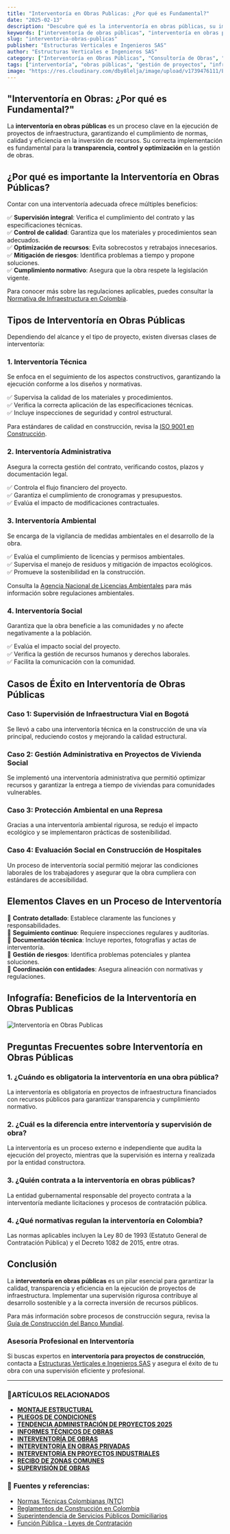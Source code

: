 ```yaml
---
title: "Interventoría en Obras Publicas: ¿Por qué es Fundamental?"
date: "2025-02-13"
description: "Descubre qué es la interventoría en obras públicas, su importancia en la supervisión de proyectos y las mejores prácticas para una gestión eficiente."
keywords: ["interventoría de obras públicas", "interventoría en obras públicas en Colombia", "supervisión de obras", "control de calidad en construcción", "gestión de proyectos", "auditoría de obras", "interventoría en infraestructura", "interventoría en Colombia", "interventoría en Bogotá", "interventoría en Ibagué", "interventoría en Girardot", "interventoría en Cundinamarca", "normas de interventoría en Colombia", "contratos de interventoría", "supervisión técnica de obras públicas", "interventoría en construcción de carreteras", "¿cómo contratar una interventoría en obras públicas?"]
slug: "interventoria-obras-publicas"
publisher: "Estructuras Verticales e Ingenieros SAS"
author: "Estructuras Verticales e Ingenieros SAS"
category: ["Interventoría en Obras Públicas", "Consultoría de Obras", "Diseño Estructural", "Montaje Estructural", "Gestión de Proyectos de Infraestructura", "Supervisión Técnica de Obras", "Control de Calidad en Construcción", "Sostenibilidad en Obras Públicas", "Interventoría Ambiental y Social", "Regulaciones y Normativas de Construcción", "Auditoría de Proyectos Públicos"]
tags: ["interventoría", "obras públicas", "gestión de proyectos", "infraestructura", "supervisión", "consultoría de obras", "diseño estructural", "montaje estructural", "control de calidad", "sostenibilidad", "interventoría ambiental", "normativas de construcción", "auditoría de proyectos"]
image: "https://res.cloudinary.com/dby8lelja/image/upload/v1739476111/Estructuras%20Verticales%20e%20Ingenieros%20SAS/Imagenes%20Blog/interventoria_de_obras_publicas_e7vtlq.webp"
---
```


## "Interventoría en Obras: ¿Por qué es Fundamental?"

La **interventoría en obras públicas** es un proceso clave en la ejecución de proyectos de infraestructura, garantizando el cumplimiento de normas, calidad y eficiencia en la inversión de recursos. Su correcta implementación es fundamental para la **transparencia, control y optimización** en la gestión de obras.

## ¿Por qué es importante la Interventoría en Obras Públicas?

Contar con una interventoría adecuada ofrece múltiples beneficios:

✅ **Supervisión integral**: Verifica el cumplimiento del contrato y las especificaciones técnicas.  
✅ **Control de calidad**: Garantiza que los materiales y procedimientos sean adecuados.  
✅ **Optimización de recursos**: Evita sobrecostos y retrabajos innecesarios.  
✅ **Mitigación de riesgos**: Identifica problemas a tiempo y propone soluciones.  
✅ **Cumplimiento normativo**: Asegura que la obra respete la legislación vigente.  

Para conocer más sobre las regulaciones aplicables, puedes consultar la [Normativa de Infraestructura en Colombia](https://www.mintransporte.gov.co/).

## Tipos de Interventoría en Obras Públicas

Dependiendo del alcance y el tipo de proyecto, existen diversas clases de interventoría:

### 1. Interventoría Técnica

Se enfoca en el seguimiento de los aspectos constructivos, garantizando la ejecución conforme a los diseños y normativas.

✅ Supervisa la calidad de los materiales y procedimientos.  
✅ Verifica la correcta aplicación de las especificaciones técnicas.  
✅ Incluye inspecciones de seguridad y control estructural.  

Para estándares de calidad en construcción, revisa la [ISO 9001 en Construcción](https://www.iso.org/standard/62085.html).

### 2. Interventoría Administrativa

Asegura la correcta gestión del contrato, verificando costos, plazos y documentación legal.

✅ Controla el flujo financiero del proyecto.  
✅ Garantiza el cumplimiento de cronogramas y presupuestos.  
✅ Evalúa el impacto de modificaciones contractuales.  

### 3. Interventoría Ambiental

Se encarga de la vigilancia de medidas ambientales en el desarrollo de la obra.

✅ Evalúa el cumplimiento de licencias y permisos ambientales.  
✅ Supervisa el manejo de residuos y mitigación de impactos ecológicos.  
✅ Promueve la sostenibilidad en la construcción.  

Consulta la [Agencia Nacional de Licencias Ambientales](https://www.anla.gov.co/) para más información sobre regulaciones ambientales.

### 4. Interventoría Social

Garantiza que la obra beneficie a las comunidades y no afecte negativamente a la población.

✅ Evalúa el impacto social del proyecto.  
✅ Verifica la gestión de recursos humanos y derechos laborales.  
✅ Facilita la comunicación con la comunidad.  

## Casos de Éxito en Interventoría de Obras Públicas

### Caso 1: Supervisión de Infraestructura Vial en Bogotá
Se llevó a cabo una interventoría técnica en la construcción de una vía principal, reduciendo costos y mejorando la calidad estructural.

### Caso 2: Gestión Administrativa en Proyectos de Vivienda Social
Se implementó una interventoría administrativa que permitió optimizar recursos y garantizar la entrega a tiempo de viviendas para comunidades vulnerables.

### Caso 3: Protección Ambiental en una Represa
Gracias a una interventoría ambiental rigurosa, se redujo el impacto ecológico y se implementaron prácticas de sostenibilidad.

### Caso 4: Evaluación Social en Construcción de Hospitales
Un proceso de interventoría social permitió mejorar las condiciones laborales de los trabajadores y asegurar que la obra cumpliera con estándares de accesibilidad.



## Elementos Claves en un Proceso de Interventoría

📌 **Contrato detallado**: Establece claramente las funciones y responsabilidades.  
📌 **Seguimiento continuo**: Requiere inspecciones regulares y auditorías.  
📌 **Documentación técnica**: Incluye reportes, fotografías y actas de interventoría.  
📌 **Gestión de riesgos**: Identifica problemas potenciales y plantea soluciones.  
📌 **Coordinación con entidades**: Asegura alineación con normativas y regulaciones.

## Infografía: Beneficios de la Interventoría en Obras Publicas

![Interventoría en Obras Publicas](https://res.cloudinary.com/dby8lelja/image/upload/v1739579770/Estructuras%20Verticales%20e%20Ingenieros%20SAS/Imagenes%20Blog/Interventoria_de_obras_Publica_en_Colombia_mbmgn2.webp)


## Preguntas Frecuentes sobre Interventoría en Obras Públicas

### 1. ¿Cuándo es obligatoria la interventoría en una obra pública?
La interventoría es obligatoria en proyectos de infraestructura financiados con recursos públicos para garantizar transparencia y cumplimiento normativo.

### 2. ¿Cuál es la diferencia entre interventoría y supervisión de obra?
La interventoría es un proceso externo e independiente que audita la ejecución del proyecto, mientras que la supervisión es interna y realizada por la entidad constructora.

### 3. ¿Quién contrata a la interventoría en obras públicas?
La entidad gubernamental responsable del proyecto contrata a la interventoría mediante licitaciones y procesos de contratación pública.

### 4. ¿Qué normativas regulan la interventoría en Colombia?
Las normas aplicables incluyen la Ley 80 de 1993 (Estatuto General de Contratación Pública) y el Decreto 1082 de 2015, entre otras.

## Conclusión

La **interventoría en obras públicas** es un pilar esencial para garantizar la calidad, transparencia y eficiencia en la ejecución de proyectos de infraestructura. Implementar una supervisión rigurosa contribuye al desarrollo sostenible y a la correcta inversión de recursos públicos.

Para más información sobre procesos de construcción segura, revisa la [Guía de Construcción del Banco Mundial](https://documents.worldbank.org/curated/en/homepage).

### Asesoría Profesional en Interventoría

Si buscas expertos en **interventoría para proyectos de construcción**, contacta a [Estructuras Verticales e Ingenieros SAS](https://www.estructurasverticales.com/) y asegura el éxito de tu obra con una supervisión eficiente y profesional.


---


### 📌ARTÍCULOS RELACIONADOS

- **[MONTAJE ESTRUCTURAL](https://www.estructurasverticales.com/blog/montaje-estructural-construccion)**  
- **[PLIEGOS DE CONDICIONES](https://www.estructurasverticales.com/blog/elaboracion-pliegos-condiciones)**  
- **[TENDENCIA ADMINISTRACIÓN DE PROYECTOS 2025](https://www.estructurasverticales.com/blog/administracion-proyectos-construccion)**  
- **[INFORMES TÉCNICOS DE OBRAS](https://www.estructurasverticales.com/blog/informes-tecnicos-obras)**  
- **[INTERVENTORÍA DE OBRAS](https://www.estructurasverticales.com/blog/interventoria-obras-colombia)**  
- **[INTERVENTORÍA EN OBRAS PRIVADAS](https://www.estructurasverticales.com/blog/interventoria-obras-privadas)**  
- **[INTERVENTORÍA EN PROYECTOS INDUSTRIALES](https://www.estructurasverticales.com/blog/interventoria-proyectos-industriales)**  
- **[RECIBO DE ZONAS COMUNES](https://www.estructurasverticales.com/blog/recibo-zonas-comunes-ph)**  
- **[SUPERVISIÓN DE OBRAS](https://www.estructurasverticales.com/blog/supervision-obras-construccion)**  
 

### 🔗 **Fuentes y referencias:**

- [Normas Técnicas Colombianas (NTC)](https://www.icontec.org/)
- [Reglamentos de Construcción en Colombia](https://www.minvivienda.gov.co/)
- [Superintendencia de Servicios Públicos Domiciliarios](https://www.superservicios.gov.co/)
- [Función Pública - Leyes de Contratación](https://www.funcionpublica.gov.co/)